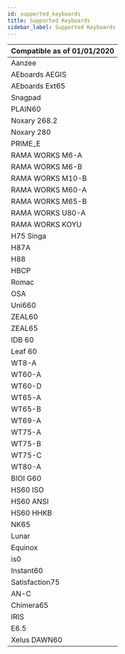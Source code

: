 ```yaml
---
id: supported_keyboards
title: Supported Keyboards
sidebar_label: Supported Keyboards
---
```


| Compatible as of 01/01/2020 |
| --------------------------- |
| Aanzee                      |
| AEboards AEGIS              |
| AEboards Ext65              |
| Snagpad                     |
| PLAIN60                     |
| Noxary 268.2                |
| Noxary 280                  |
| PRIME_E                     |
| RAMA WORKS M6-A             |
| RAMA WORKS M6-B             |
| RAMA WORKS M10-B            |
| RAMA WORKS M60-A            |
| RAMA WORKS M65-B            |
| RAMA WORKS U80-A            |
| RAMA WORKS KOYU             |
| H75 Singa                   |
| H87A                        |
| H88                         |
| HBCP                        |
| Romac                       |
| OSA                         |
| Uni660                      |
| ZEAL60                      |
| ZEAL65                      |
| IDB 60                      |
| Leaf 60                     |
| WT8-A                       |
| WT60-A                      |
| WT60-D                      |
| WT65-A                      |
| WT65-B                      |
| WT69-A                      |
| WT75-A                      |
| WT75-B                      |
| WT75-C                      |
| WT80-A                      |
| BIOI G60                    |
| HS60 ISO                    |
| HS60 ANSI                   |
| HS60 HHKB                   |
| NK65                        |
| Lunar                       |
| Equinox                     |
| is0                         |
| Instant60                   |
| Satisfaction75              |
| AN-C                        |
| Chimera65                   |
| IRIS                        |
| E6.5                        |
| Xelus DAWN60                |
